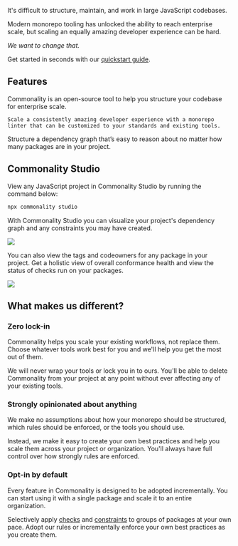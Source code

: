 It's difficult to structure, maintain, and work in large JavaScript codebases.

Modern monorepo tooling has unlocked the ability to reach enterprise scale, but scaling an equally amazing developer experience can be hard.

*We want to change that.*

Get started in seconds with our [quickstart guide](/quickstart).

## Features

Commonality is an open-source tool to help you structure your codebase for enterprise scale.

<CardGroup cols={1}>
  <Card title="Codify best practices with checks" href="/checks/introduction" icon="box-check">

    Scale a consistently amazing developer experience with a monorepo linter that can be customized to your standards and existing tools.
  </Card>
  <Card title="Organize your dependency graph with constraints" icon="diagram-project" href="/constraints/introduction">
    Structure a dependency graph that’s easy to reason about no matter how many packages are in your project.
  </Card>
</CardGroup>

## Commonality Studio
View any JavaScript project in Commonality Studio by running the command below:
```bash
npx commonality studio
```

With Commonality Studio you can visualize your project's dependency graph and any constraints you may have created.
<Frame>
 <img src="/images/studio-dark.png"/>
</Frame>

You can also view the tags and codeowners for any package in your project. Get a holistic view of overall conformance health and view the status of checks run on your packages.

<Frame>
 <img src="/images/studio-checks.png"/>
</Frame>

## What makes us different?

### Zero lock-in

Commonality helps you scale your existing workflows, not replace them. Choose whatever tools work best for you and we'll help you get the most out of them.

We will never wrap your tools or lock you in to ours. You'll be able to delete Commonality from your project at any point without ever affecting any of your existing tools.

### Strongly opinionated about anything

We make no assumptions about how your monorepo should be structured, which rules should be enforced, or the tools you should use.

Instead, we make it easy to create your own best practices and help you scale them across your project or organization.
You'll always have full control over how strongly rules are enforced.

### Opt-in by default

Every feature in Commonality is designed to be adopted incrementally. You can start using it with a single package and scale it to an entire organization.

Selectively apply [checks](/checks) and [constraints](/constraints) to groups of packages at your own pace. Adopt our rules or incrementally enforce your own best practices as you create them.

